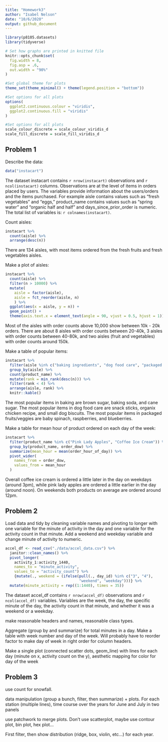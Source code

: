 ```yaml
---
title: "Homework3"
author: "Isabel Nelson"
date: "10/6/2020"
output: github_document
---
```


```r
library(p8105.datasets)
library(tidyverse)

# Set how graphs are printed in knitted file
knitr::opts_chunk$set(
  fig.width = 8,
  fig.asp = .6,
  out.width = "90%"
)

#Set global theme for plots
theme_set(theme_minimal() + theme(legend.position = "bottom"))

#Set options for all plots
options(
  ggplot2.continuous.colour = "viridis",
  ggplot2.continuous.fill = "viridis"
)

#Set options for all plots
scale_colour_discrete = scale_colour_viridis_d
scale_fill_discrete = scale_fill_viridis_d
```

## Problem 1 

Describe the data: 
```r
data("instacart")
```

The dataset instacart contains `r nrow(instacart)` observations and `r ncol(instacart)` columns. Observations are at the level of items in orders placed by users. The variables provide information about the users/orders and the items purchased. For example aisle contains values such as "fresh vegetables" and "eggs," product_name contains values such as "spring water" and "organic half and half" and days_since_prior_order is numeric. The total list of variables is: `r colnames(instacart)`. 

Count aisles: 
```r
instacart %>% 
  count(aisle) %>% 
  arrange(desc(n))
```
There are 134 aisles, with most items ordered from the fresh fruits and fresh vegetables aisles. 

Make a plot of aisles: 
```r
instacart %>% 
  count(aisle) %>% 
  filter(n > 10000) %>% 
  mutate(
    aisle = factor(aisle), 
    aisle = fct_reorder(aisle, n)
    ) %>% 
  ggplot(aes(x = aisle, y = n)) + 
  geom_point() + 
  theme(axis.text.x = element_text(angle = 90, vjust = 0.5, hjust = 1))
```

Most of the aisles with order counts above 10,000 show between 10k - 20k orders. There are about 8 aisles with order counts between 20-40k, 3 aisles with order counts between 40-80k, and two aisles (fruit and vegetables) with order counts around 150k.

Make a table of popular items:
```r
instacart %>% 
  filter(aisle %in% c("baking ingredients", "dog food care", "packaged vegetables fruits")) %>% 
  group_by(aisle) %>% 
  count(product_name) %>% 
  mutate(rank = min_rank(desc(n))) %>% 
  filter(rank < 4) %>% 
  arrange(aisle, rank) %>% 
  knitr::kable()
```
The most popular items in baking are brown sugar, baking soda, and cane sugar. The most popular items in dog food care are snack sticks, organix chicken recipe, and small dog biscuits. The most popular items in packaged fruits/veggies are baby spinach, raspberries, and blueberries. 

Make a table for mean hour of product ordered on each day of the week:
```r
instacart %>% 
  filter(product_name %in% c("Pink Lady Apples", "Coffee Ice Cream")) %>% 
  group_by(product_name, order_dow) %>% 
  summarize(mean_hour = mean(order_hour_of_day)) %>% 
  pivot_wider(
    names_from = order_dow, 
    values_from = mean_hour
  )
```
Overall coffee ice cream is ordered a little later in the day on weekdays (around 3pm), while pink lady apples are ordered a little earlier in the day (around noon). On weekends both products on average are ordered around 12pm. 

## Problem 2

Load data and tidy by cleaning variable names and pivoting to longer with one variable for the minute of activity in the day and one variable for the activity count in that minute. Add a weekend and weekday variable and change minute of activity to numeric. 
```r
accel_df <- read_csv("./data/accel_data.csv") %>% 
  janitor::clean_names() %>% 
  pivot_longer(
    activity_1:activity_1440,
    names_to = "minute_activity", 
    values_to = "activity_count") %>% 
    {mutate(., weekend = (ifelse(pull(., day_id) %in% c("3", "4"), 
                                 "weekend", "weekday")))} %>% 
  mutate(minute_activity = rep((1:1440), times = 35))
```
The dataset accel_df contains `r nrow(accel_df)` observations and `r ncol(accel_df)` variables. Variables are the week, the day, the specific minute of the day, the activity count in that minute, and whether it was a weekend or a weekday. 


make reasonable headers and names, reasonable class types. 

Aggregate (group by and summarize) for total minutes in a day. Make a table with week number and day of the week. Will probably have to reorder factor to make day of week in right order for column headers. 

Make a single plot (connected scatter dots, geom_line) with lines for each day (minute on x, activity count on the y), aesthetic mapping for color for day of the week 

## Problem 3

use count for snowfall. 

data manipulation (group a bunch, filter, then summarize) + plots. For each station (multiple lines), time course over the years for June and July in two panels

use patchwork to merge plots. Don't use scatterplot, maybe use contour plot, bin plot, hex plot... 

First filter, then show distribution (ridge, box, violin, etc...) for each year. 
